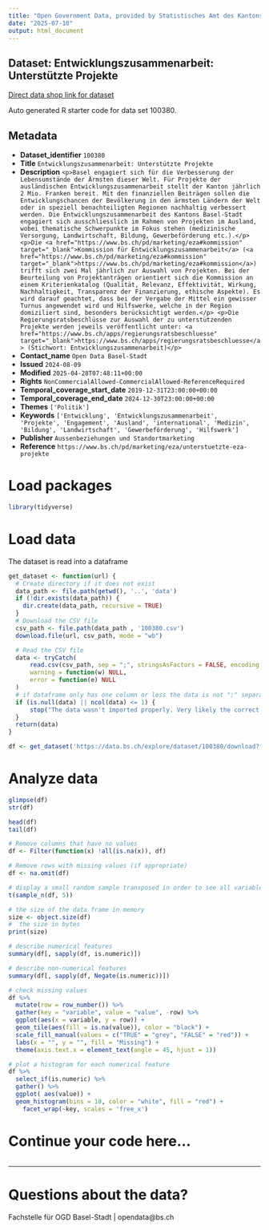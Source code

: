 ```yaml
---
title: "Open Government Data, provided by Statistisches Amt des Kantons Basel-Stadt - Fachstelle OGD"
date: "2025-07-10"
output: html_document
---
```


## Dataset: Entwicklungszusammenarbeit: Unterstützte Projekte

[Direct data shop link for dataset](https://data.bs.ch/explore/dataset/100380)

Auto generated R starter code for data set 100380.

## Metadata

- **Dataset_identifier** `100380`
- **Title** `Entwicklungszusammenarbeit: Unterstützte Projekte`
- **Description** `<p>Basel engagiert sich für die Verbesserung der Lebensumstände der Ärmsten dieser Welt. Für Projekte der ausländischen Entwicklungszusammenarbeit stellt der Kanton jährlich 2 Mio. Franken bereit. Mit den finanziellen Beiträgen sollen die Entwicklungschancen der Bevölkerung in den ärmsten Ländern der Welt oder in speziell benachteiligten Regionen nachhaltig verbessert werden. Die Entwicklungszusammenarbeit des Kantons Basel-Stadt engagiert sich ausschliesslich im Rahmen von Projekten im Ausland, wobei thematische Schwerpunkte im Fokus stehen (medizinische Versorgung, Landwirtschaft, Bildung, Gewerbeförderung etc.).</p>
<p>Die <a href="https://www.bs.ch/pd/marketing/eza#kommission" target="_blank">Kommission für Entwicklungszusammenarbeit</a> (<a href="https://www.bs.ch/pd/marketing/eza#kommission" target="_blank">https://www.bs.ch/pd/marketing/eza#kommission</a>) trifft sich zwei Mal jährlich zur Auswahl von Projekten. Bei der Beurteilung von Projektanträgen orientiert sich die Kommission an einem Kriterienkatalog (Qualität, Relevanz, Effektivität, Wirkung, Nachhaltigkeit, Transparenz der Finanzierung, ethische Aspekte). Es wird darauf geachtet, dass bei der Vergabe der Mittel ein gewisser Turnus angewendet wird und Hilfswerke, welche in der Region domiziliert sind, besonders berücksichtigt werden.</p>
<p>Die Regierungsratsbeschlüsse zur Auswahl der zu unterstützenden Projekte werden jeweils veröffentlicht unter: <a href="https://www.bs.ch/apps/regierungsratsbeschluesse" target="_blank">https://www.bs.ch/apps/regierungsratsbeschluesse</a> (Stichwort: Entwicklungszusammenarbeit)</p>`
- **Contact_name** `Open Data Basel-Stadt`
- **Issued** `2024-08-09`
- **Modified** `2025-04-28T07:48:11+00:00`
- **Rights** `NonCommercialAllowed-CommercialAllowed-ReferenceRequired`
- **Temporal_coverage_start_date** `2019-12-31T23:00:00+00:00`
- **Temporal_coverage_end_date** `2024-12-30T23:00:00+00:00`
- **Themes** `['Politik']`
- **Keywords** `['Entwicklung', 'Entwicklungszusammenarbeit', 'Projekte', 'Engagement', 'Ausland', 'international', 'Medizin', 'Bildung', 'Landwirtschaft', 'Gewerbeförderung', 'Hilfswerk']`
- **Publisher** `Aussenbeziehungen und Standortmarketing`
- **Reference** `https://www.bs.ch/pd/marketing/eza/unterstuetzte-eza-projekte`


# Load packages

```r

library(tidyverse)
```

# Load data

The dataset is read into a dataframe

```r
get_dataset <- function(url) {
  # Create directory if it does not exist
  data_path <- file.path(getwd(), '..', 'data')
  if (!dir.exists(data_path)) {
    dir.create(data_path, recursive = TRUE)
  }
  # Download the CSV file
  csv_path <- file.path(data_path , '100380.csv')
  download.file(url, csv_path, mode = "wb")

  # Read the CSV file
  data <- tryCatch(
      read.csv(csv_path, sep = ";", stringsAsFactors = FALSE, encoding = "UTF-8"),
      warning = function(w) NULL,
      error = function(e) NULL
  )
  # if dataframe only has one column or less the data is not ";" separated
  if (is.null(data) || ncol(data) <= 1) {
      stop("The data wasn't imported properly. Very likely the correct separator couldn't be found.\nPlease check the dataset manually and adjust the code.")
  }
  return(data)
}
```

```r

df <- get_dataset('https://data.bs.ch/explore/dataset/100380/download?format=csv&timezone=Europe%2FZurich')

```

# Analyze data

```r

glimpse(df)
str(df)

head(df)
tail(df)

```

```r
# Remove columns that have no values
df <- Filter(function(x) !all(is.na(x)), df)

# Remove rows with missing values (if appropriate)
df <- na.omit(df)
```

```r
# display a small random sample transposed in order to see all variables
t(sample_n(df, 5))
```

```r
# the size of the data frame in memory
size <- object.size(df)
#  the size in bytes
print(size)
```

```r
# describe numerical features
summary(df[, sapply(df, is.numeric)])
```

```r
# describe non-numerical features
summary(df[, sapply(df, Negate(is.numeric))])
```

```r
# check missing values
df %>%
  mutate(row = row_number()) %>%
  gather(key = "variable", value = "value", -row) %>%
  ggplot(aes(x = variable, y = row)) +
  geom_tile(aes(fill = is.na(value)), color = "black") +
  scale_fill_manual(values = c("TRUE" = "grey", "FALSE" = "red")) +
  labs(x = "", y = "", fill = "Missing") +
  theme(axis.text.x = element_text(angle = 45, hjust = 1))
```

```r
# plot a histogram for each numerical feature
df %>%
  select_if(is.numeric) %>%
  gather() %>%
  ggplot( aes(value)) +
  geom_histogram(bins = 10, color = "white", fill = "red") +
    facet_wrap(~key, scales = 'free_x')
```

# Continue your code here...

```r

```
------------------------------------------------------------------------

# Questions about the data?

Fachstelle für OGD Basel-Stadt | opendata@bs.ch
